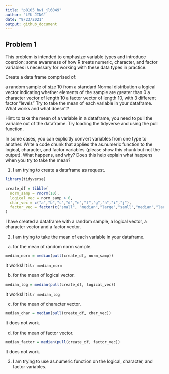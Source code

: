 ```yaml
---
title: "p8105_hw1_jl6049"
author: "LYU JING"
date: "9/23/2021"
output: github_document
---
```



## Problem 1
This problem is intended to emphasize variable types and introduce coercion; some awareness of how R treats numeric, character, and factor variables is necessary for working with these data types in practice.

Create a data frame comprised of:

a random sample of size 10 from a standard Normal distribution
a logical vector indicating whether elements of the sample are greater than 0
a character vector of length 10
a factor vector of length 10, with 3 different factor “levels”
Try to take the mean of each variable in your dataframe. What works and what doesn’t?

Hint: to take the mean of a variable in a dataframe, you need to pull the variable out of the dataframe. Try loading the tidyverse and using the pull function.

In some cases, you can explicitly convert variables from one type to another. Write a code chunk that applies the as.numeric function to the logical, character, and factor variables (please show this chunk but not the output). What happens, and why? Does this help explain what happens when you try to take the mean?

1. I am trying to create a dataframe as request.

```r
library(tidyverse)

create_df = tibble(
  norm_samp = rnorm(10),
  logical_vec = norm_samp > 0,
  char_vec = c("a","b","c","d","e","f","g","h","i","j"),
  factor_vec = factor(c("small", "median","large","samll","median","large","samll","median","large", "samll"))
)
```

I have created a dataframe with a random sample, a logical vector, a character vector and a factor vector.

2. I am trying to take the mean of each variable in your dataframe.

a) for the mean of random norm sample.
```r
median_norm = median(pull(create_df, norm_samp))
```

It works! It is `r median_norm`

b) for the mean of logical vector.
```r
median_log = median(pull(create_df, logical_vec))
```

It works! It is `r median_log`

c) for the mean of character vector.
```r
median_char = median(pull(create_df, char_vec))
```

It does not work.

d) for the mean of factor vector.
```r
median_factor = median(pull(create_df, factor_vec))
```

It does not work.

3. I am trying to use as.numeric function on the logical, character, and factor variables.
```r

```




